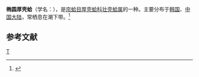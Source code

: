 {{Speciesbox
| taxon = Indocrassatella oblongata
| binomial_authority = (Yokoyama)
}}
'''椭圆厚壳蛤'''（学名：''{{lang|la|Indocrassatella oblongata}}''），是[[帘蛤目|帘蛤目]][[厚壳蛤科|厚壳蛤科]][[壮壳蛤属|壮壳蛤属]]的一种。主要分布于[[韩国|韩国]]、[[中国大陆|中国大陆]]，常栖息在潮下带。<ref>{{cite web|url=http://shell.sinica.edu.tw/chinese/shellbase_detail.php?science_no=3770|title=国际贝库：椭圆厚壳蛤|publisher=台湾贝类资料库|accessdate=2009-08-11|archive-date=2016-03-04|archive-url=https://web.archive.org/web/20160304111958/http://shell.sinica.edu.tw/chinese/shellbase_detail.php?science_no=3770|dead-url=no}}</ref>

== 参考文献 ==
{{reflist}}
{{Taxonbar|from=Q13366728}}

[[Category:壮壳蛤属|T]]